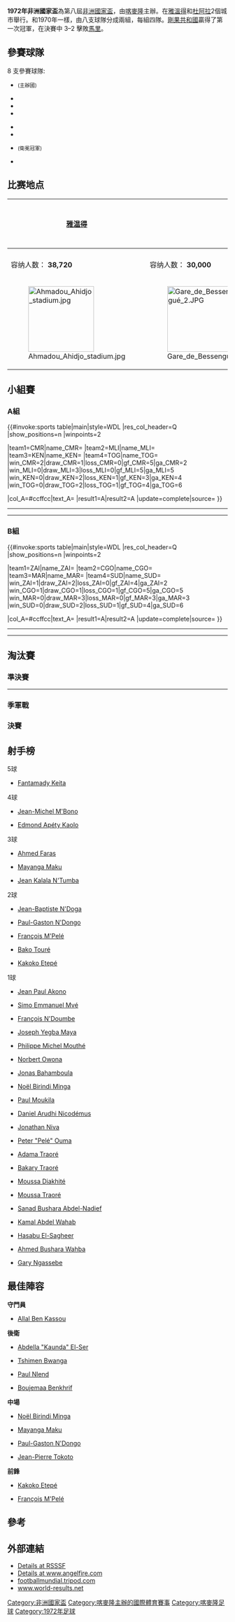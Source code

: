 {{Infobox 國際足球賽事賽季
| tourney_name     = 非洲國家盃
| year             = 1972年
| other_titles     = 1972 African Cup of Nations
| image            = 
| size             = 
| caption          = 
| edition          = 8
| country          = 喀麥隆
| defending_champ  = SUD
| defending_champ-flagvar = 1956
| dates            = 2月23日–3月5日
| num_teams        = 8 隊
| confederations   = 1
| venues           = 2
| cities           = 2
| champion         = CGO
| champion-flagvar = 1970
| champion-name    = 剛果共和國
| count            = 1
| second           = MLI
| third            = CMR
| fourth           = ZAI
| matches          = 16
| goals            = 53
| attendance       = 
| top_scorer       = {{flagicon|MLI}} [[Fantamady_Keita|Fantamady Keita]]<small>（5 球）</small>
| player           = {{flagicon|CGO|1970}} [[François_M'Pelé|François M'Pelé]]
| prevseason       = [[1970年非洲國家盃|1970]]
| nextseason       = [[1974年非洲國家盃|1974]]
}}

'''1972年非洲國家盃'''為第八屆[[非洲國家盃|非洲國家盃]]，由[[喀麥隆|喀麥隆]]主辦。在[[雅溫得|雅溫得]]和[[杜阿拉|杜阿拉]]2個城市舉行。和1970年一樣，由八支球隊分成兩組，每組四隊。[[剛果共和國|剛果共和國]]贏得了第一次冠軍，在決賽中 3–2 擊敗[[馬里|馬里]]。

== 參賽球隊 ==
8 支參賽球隊:
{{col-begin}}
{{col-2}}
* {{fb|CMR|1961}} <small>(主辦國)</small>
* {{fb|CGO|1970|name=剛果共和國}}
* {{fb|KEN}}
* {{fb|MLI}}
{{col-2}}
* {{fb|MAR}}
* {{fb|TOG}}
* {{fb|SUD}} <small>(衛冕冠軍)</small>
* {{fb|ZAI}}
{{col-2}}
{{col-end}}

==比赛地点==

{| class="wikitable" style="text-align:center"
|-
! [[雅温得|雅温得]]
|rowspan="4"| 
{{Location map+|Cameroon|width=350|float=center|caption|places={{location map~ |Cameroon|lat=3.857777 |long=11.5180556 |label=[[雅温得|雅温得]]|position=right}}
{{location map~ |Cameroon|lat=4.05|long=9.683333 |label=[[杜阿拉|杜阿拉]]|position=right}}
}}
! [[杜阿拉|杜阿拉]]
|-
| {{link-en|Stade Ahmadou Ahidjo|Stade Omnisports|阿玛杜·阿希乔体育场}}
| {{link-en|统一体育场|Stade de la Réunification}}
|-
| 容纳人数： '''38,720'''
| 容纳人数： '''30,000'''
|-
| [[File:Ahmadou_Ahidjo_stadium.jpg|150px]]
| [[File:Gare_de_Bessengué_2.JPG|150px]]
|}

==小組賽==
===A組===
{{#invoke:sports table|main|style=WDL
|res_col_header=Q
|show_positions=n
|winpoints=2

|team1=CMR|name_CMR={{fb|CMR|1961}}
|team2=MLI|name_MLI={{fb|MLI}}
|team3=KEN|name_KEN={{fb|KEN}}
|team4=TOG|name_TOG={{fb|TOG}}
|win_CMR=2|draw_CMR=1|loss_CMR=0|gf_CMR=5|ga_CMR=2
|win_MLI=0|draw_MLI=3|loss_MLI=0|gf_MLI=5|ga_MLI=5
|win_KEN=0|draw_KEN=2|loss_KEN=1|gf_KEN=3|ga_KEN=4
|win_TOG=0|draw_TOG=2|loss_TOG=1|gf_TOG=4|ga_TOG=6

|col_A=#ccffcc|text_A=
|result1=A|result2=A
|update=complete|source=
}}

{{footballbox
| date = 1972年2月23日
| time = 
| team1 = {{fb-rt|CMR|1961}}
| score = 2–1
| team2 = {{fb|KEN}}
| goals1 = [[Jean-Baptiste_N'Doga|N'Doga]] {{goal|7}} <br> [[Paul-Gaston_N'Dongo|N'Dongo]] {{goal|20}}
| goals2 = [[Jonathan_Niva|Niva]] {{goal|44}}
| stadium = [[Stade_Ahmadou_Ahidjo|Stade Omnisports]], [[雅温得|雅温得]]
| attendance = 
| referee = [[Abdelkader_Ben_Jelloun|Abdelkader Ben Jelloun]] ([[Royal_Moroccan_Football_Federation|Morocco]])
| report = 
}}
{{footballbox
| date = 1972年2月24日
| time = 
| team1 = {{fb-rt|MLI}}
| score = 3–3
| team2 = {{fb|TOG}}
| goals1 = [[Bakary_Traoré|B Traoré]] {{goal|10}} <br> [[Fantamady_Keita|F. Keita]] {{goal|46}} <br> [[Bako_Touré|B. Touré]] {{goal|49}}
| goals2 = [[Edmond_Apéti_Kaolo|Kaolo]] {{goal|45|pen.|60}} <br> [[Covi_Adé|Adé]] {{goal|81}}    
| stadium = [[Stade_Ahmadou_Ahidjo|Stade Omnisports]], [[雅温得|雅温得]]
| attendance = 
| referee = Andre Bernard Ickias ([[Congolese_Football_Federation|Congo]])
| report = 
}}
----
{{footballbox
| date = 1972年2月26日
| time = 
| team1 = {{fb-rt|MLI}}
| score = 1–1
| team2 = {{fb|KEN}}
| goals1 = [[Fantamady_Keita|F. Keita]] {{goal|45}}
| goals2 = [[Daniel_Arudhi_Nicodémus|Nicodémus]] {{goal|60}}
| stadium = [[Stade_Ahmadou_Ahidjo|Stade Omnisports]], [[雅温得|雅温得]]
| attendance = 
| referee = [[Pierre_Mutombo|Pierre Mutombo]] ([[Congolese_Association_Football_Federation|Zaire]])
| report = 
}}
{{footballbox
| date = 1972年2月26日
| time = 
| team1 = {{fb-rt|CMR|1961}}
| score = 2–0
| team2 = {{fb|TOG}}
| goals1 = [[Joseph_Yegba_Maya|Maya]] {{goal|64}} <br> [[Simo_Emmanuel_Mvé|Mvé]] {{goal|79}}
| goals2 =
| stadium = [[Stade_Ahmadou_Ahidjo|Stade Omnisports]], [[雅温得|雅温得]]
| attendance = 
| referee = Babikr Eissa ([[Sudan_Football_Association|Sudan]])
| report = 
}}
----
{{footballbox
| date = 1972年2月28日
| time = 
| team1 = {{fb-rt|TOG}}
| score = 1–1
| team2 = {{fb|KEN}}
| goals1 = [[Edmond_Apéti_Kaolo|Kaolo]] {{goal|60}}
| goals2 = [[Peter_Ouma|Pelé Ouma]] {{goal|30}}
| stadium = [[Stade_Ahmadou_Ahidjo|Stade Omnisports]], [[雅温得|雅温得]]
| attendance = 
| referee = [[Abdelkader_Aouissi|Abdelkader Aouissi]] ([[Algerian_Football_Federation|Algeria]])
| report = 
}}
{{footballbox
| date = 1972年2月28日
| time = 
| team1 = {{fb-rt|CMR|1961}}
| score = 1–1
| team2 = {{fb|MLI}}
| goals1 = [[François_N'Doumbé|N'Doumbé]] {{goal|67}}
| goals2 = [[Fantamady_Keita|F. Keita]] {{goal|43}}
| stadium = [[Stade_Ahmadou_Ahidjo|Stade Omnisports]], [[雅温得|雅温得]]
| attendance = 
| referee = Mostafa Kamel ([[Egyptian_Football_Association|Egypt]])
| report = 
}}

===B組===
{{#invoke:sports table|main|style=WDL
|res_col_header=Q
|show_positions=n
|winpoints=2

|team1=ZAI|name_ZAI={{fb|ZAI}}
|team2=CGO|name_CGO={{fb|CGO|1970}}
|team3=MAR|name_MAR={{fb|MAR}}
|team4=SUD|name_SUD={{fb|SUD}}
|win_ZAI=1|draw_ZAI=2|loss_ZAI=0|gf_ZAI=4|ga_ZAI=2
|win_CGO=1|draw_CGO=1|loss_CGO=1|gf_CGO=5|ga_CGO=5
|win_MAR=0|draw_MAR=3|loss_MAR=0|gf_MAR=3|ga_MAR=3
|win_SUD=0|draw_SUD=2|loss_SUD=1|gf_SUD=4|ga_SUD=6

|col_A=#ccffcc|text_A=
|result1=A|result2=A
|update=complete|source=
}}

{{footballbox
| date = 1972年2月25日
| time = 
| team1 = {{fb-rt|CGO|1970}}
| score = 1–1
| team2 = {{fb|MAR}}
| goals1 = [[Paul_Moukila|Moukila]] {{goal|45}}
| goals2 = [[Ahmed_Faras|Faras]] {{goal|34}}
| stadium = [[Stade_de_la_Réunification|Stade de la Réunification]], [[杜阿拉|杜阿拉]]
| attendance = 
| referee = [[Alfred_Olimba|Alfred Olimba]] ([[Football_Kenya_Federation|Kenya]])
| report = 
}}
{{footballbox
| date = 1972年2月25日
| time = 
| team1 = {{fb-rt|ZAI}}
| score = 1–1
| team2 = {{fb|SUD}}
| goals1 = [[Mayanga_Maku|Mayanga]] {{goal|53}}
| goals2 = [[Hasab_El-Rasoul_Omar|Hasabu El-Sagheer]] {{goal|55}}
| stadium = [[Stade_de_la_Réunification|Stade de la Réunification]], [[杜阿拉|杜阿拉]]
| attendance = 
| referee = [[Sané_Mady_Diallo|Sané Mady Diallo]] ([[Malian_Football_Federation|Mali]])
| report = 
}}
----
{{footballbox
| date = 1972年2月27日
| time = 
| team1 = {{fb-rt|MAR}}
| score = 1–1
| team2 = {{fb|SUD}}
| goals1 = [[Ahmed_Faras|Faras]] {{goal|32}}
| goals2 = [[Sanad_Bushara_Abdel-Nadief|Bushara Abdel-Nadief]] {{goal|49}}
| stadium = [[Stade_de_la_Réunification|Stade de la Réunification]], [[杜阿拉|杜阿拉]]
| attendance = 
| referee = [[Michael_Wacka|Michael Wacka]] ([[Cameroonian_Football_Federation|Cameroon]])
| report = 
}}
{{footballbox
| date = 1972年2月27日
| time = 
| team1 = {{fb-rt|ZAI}}
| score = 2–0
| team2 = {{fb|CGO|1970}}
| goals1 = [[Jean_Kalala_N'Tumba|N'Tumba]] {{goal|16||59}}
| goals2 =
| stadium = [[Stade_de_la_Réunification|Stade de la Réunification]], [[杜阿拉|杜阿拉]]
| attendance = 
| referee = [[Théodore_Laclé|Théodore Laclé]] ([[Togolese_Football_Federation|Togo]])
| report = 
}}
----
{{footballbox
| date = 1972年2月29日
| time = 
| team1 = {{fb-rt|MAR}}
| score = 1–1
| team2 = {{fb|ZAI}}
| goals1 = [[Ahmed_Faras|Faras]] {{goal|36}}
| goals2 = [[Mayanga_Maku|Mayanga]] {{goal|3}}
| stadium = [[Stade_de_la_Réunification|Stade de la Réunification]], [[杜阿拉|杜阿拉]]
| attendance = 
| referee = [[Robert_Foiret|Robert Foiret]] ([[Mauritius_Football_Association|Mauritius]])
| report = 
}}
{{footballbox
| date = 1972年2月29日
| time = 
| team1 = {{fb-rt|CGO|1970}}
| score = 4–2
| team2 = {{fb|SUD}}
| goals1 = [[Jean-Michel_M'Bono|M'Bono]] {{goal|8||55}} <br> [[François_M'Pelé|M'Pelé]] {{goal|32}} <br> [[Jonas_Bahamboula|Bahamboula]] {{goal|46}}
| goals2 = [[Kamal_Abdel_Wahab|Abdel Wahab]] {{goal|37}} <br> [[Ahmed_Bushara_Wahba|Bushara Wahba]] {{goal|44}}
| stadium = [[Stade_de_la_Réunification|Stade de la Réunification]], [[杜阿拉|杜阿拉]]
| attendance = 
| referee = [[George_Lamptey|George Lamptey]] ([[Ghana_Football_Association|Ghana]])
| report = 
}}

==淘汰賽==
{{Round4-with third
<!--Date-Place|Team 1|Score 1|Team 2|Score 2-->
<!--semi-finals-->
| 3月2日  – [[雅温得|雅温得]] | {{fb|CMR|1961}} | 0 | {{fb|CGO|1970}} | 1
| 3月2日  – [[杜阿拉|杜阿拉]] | {{fb|ZAI}} | 3 | {{fb|MLI}} ([[加時賽|a.e.t.]]) | 4
<!--final-->
| 3月4日  – [[雅温得|雅温得]] | {{fb|CGO|1970}} | 3 | {{fb|MLI}} | 2
<!--third place-->
| 3月5日  – [[雅温得|雅温得]] | {{fb|CMR|1961}} | 5 | {{fb|ZAI}} | 2
}}

===準決賽===
{{footballbox
| date = 1972年3月2日
| time = 
| team1 = {{fb-rt|CMR|1961}}
| score = 0–1
| team2 = {{fb|CGO|1970}}
| goals1 =
| goals2 = [[Noël_Birindi_Minga|Minga]] {{goal|31}}
| stadium = [[Stade_Ahmadou_Ahidjo|Stade Omnisports]], [[雅温得|雅温得]]
| attendance = 
| referee = Mostafa Kamel ([[Egyptian_Football_Association|Egypt]])
| report = 
}}
----
{{footballbox
| date = 1972年3月2日
| time = 
| team1 = {{fb-rt|ZAI}}
| score = 3–4
| aet = yes
| team2 = {{fb|MLI}}
| goals1 = [[Jean_Kalala_N'Tumba|N'Tumba]] {{goal|6}} <br> [[Kakoko_Etepé|Etepé]] {{goal|61}} <br> [[Gary_Ngassebe|Ngassebe]] {{goal|78}}
| goals2 = [[Adama_Traoré_(former_Malian_footballer)|A. Traoré]] {{goal|17}} <br> [[Bako_Touré|B. Touré]] {{goal|68}} <br> [[Fantamady_Keita|F. Keita]] {{goal|48||92}}
| stadium = [[Stade_de_la_Réunification|Stade de la Réunification]], [[杜阿拉|杜阿拉]]
| attendance = 
| referee = [[George_Lamptey|George Lamptey]] ([[Ghana_Football_Association|Ghana]])
| report = 
}}

===季軍戰===
{{footballbox
| date = 1972年3月4日
| time = 
| team1 = {{fb-rt|CMR|1961}}
| score = 5–2
| team2 = {{fb|ZAI}}
| goals1 = [[Jean-Paul_Akono|Akono]] {{goal|4|pen.}} <br> [[Paul-Gaston_N'Dongo|N'Dongo]] {{goal|31}} <br> [[Norbert_Owona|Owona]] {{goal|32}} <br> [[Philippe_Michel_Mouthé|Mouthé]] {{goal|34}} <br> [[Jean-Baptiste_N'Doga|N'Doga]] {{goal|42}}
| goals2 = [[Kakoko_Etepé|Etepé]] {{goal|13}} <br> [[Mayanga_Maku|Mayanga]] {{goal|17}}
| stadium = [[Stade_Ahmadou_Ahidjo|Stade Omnisports]], [[雅温得|雅温得]]
| attendance = 
| referee = [[George_Lamptey|George Lamptey]] ([[Ghana_Football_Association|Ghana]])
| report = 
}}

===決賽===
{{footballbox
| date = 1972年3月5日
| time = 
| team1 = {{fb-rt|CGO|1970}}
| score = 3–2
| team2 = {{fb|MLI}}
| goals1 = [[Jean-Michel_M'Bono|M'Bono]] {{goal|57||59}} <br> [[François_M'Pelé|M'Pelé]] {{goal|63}}
| goals2 = [[Moussa_Diakhité|Diakhité]] {{goal|42}} <br> [[Moussa_Traoré_(footballer_born_1952)|M. Traoré]] {{goal|75}}
| stadium = [[Stade_Ahmadou_Ahidjo|Stade Omnisports]], [[雅温得|雅温得]]
| attendance = 40,000
| referee = [[Abdelkader_Aouissi|Abdelkader Aouissi]] ([[Algerian_Football_Federation|Algeria]])
| report = 
}}

==射手榜==
;5球
* {{flagicon|Mali}} [[Fantamady_Keita|Fantamady Keita]]

;4球
{{col-start}}
{{col-3}}
* {{flagicon|CGO|1970}} [[Jean-Michel_M'Bono|Jean-Michel M'Bono]]
{{col-3}}
* {{flagicon|Togo}} [[Edmond_Apéty_Kaolo|Edmond Apéty Kaolo]]
{{col-3}}
{{col-end}}

;3球
{{col-start}}
{{col-3}}
* {{flagicon|Morocco}} [[Ahmed_Faras|Ahmed Faras]]
{{col-3}}
* {{flagicon|Zaire}} [[Mayanga_Maku|Mayanga Maku]]
{{col-3}}
* {{flagicon|Zaire}} [[Jean_Kalala_N'Tumba|Jean Kalala N'Tumba]]
{{col-end}}

;2球
{{col-start}}
{{col-3}}
* {{flagicon|Cameroon|1961-1975}} [[Jean-Baptiste_N'Doga|Jean-Baptiste N'Doga]]
* {{flagicon|Cameroon|1961-1975}} [[Paul-Gaston_N'Dongo|Paul-Gaston N'Dongo]]
{{col-3}}
* {{flagicon|Congo|1970}} [[François_M'Pelé|François M'Pelé]]
* {{flagicon|Mali}} [[Bako_Touré|Bako Touré]]
{{col-3}}
* {{flagicon|Zaire}} [[Kakoko_Etepé|Kakoko Etepé]]
{{col-end}}

;1球
{{col-start}}
{{col-3}}
* {{flagicon|Cameroon|1961-1975}} [[Jean_Paul_Akono|Jean Paul Akono]]
* {{flagicon|Cameroon|1961-1975}} [[Simo_Emmanuel_Mvé|Simo Emmanuel Mvé]]
* {{flagicon|Cameroon|1961-1975}} [[François_N'Doumbe|François N'Doumbe]]
* {{flagicon|Cameroon|1961-1975}} [[Joseph_Yegba_Maya|Joseph Yegba Maya]]
* {{flagicon|Cameroon|1961-1975}} [[Philippe_Michel_Mouthé|Philippe Michel Mouthé]]
* {{flagicon|Cameroon|1961-1975}} [[Norbert_Owona|Norbert Owona]]
* {{flagicon|CGO|1970}} [[Jonas_Bahamboula|Jonas Bahamboula]]
{{col-3}}
* {{flagicon|CGO|1970}} [[Noël_Birindi_Minga|Noël Birindi Minga]]
* {{flagicon|CGO|1970}} [[Paul_Moukila|Paul Moukila]]
* {{flagicon|Kenya}} [[Daniel_Arudhi_Nicodémus|Daniel Arudhi Nicodémus]]
* {{flagicon|Kenya}} [[Jonathan_Niva|Jonathan Niva]]
* {{flagicon|Kenya}} [[Peter_Ouma|Peter "Pelé" Ouma]]
* {{flagicon|Mali}} [[Adama_Traoré_(former_Malian_footballer)|Adama Traoré]]
* {{flagicon|Mali}} [[Bakary_Traoré|Bakary Traoré]]
{{col-3}}
* {{flagicon|Mali}} [[Moussa_Diakhité|Moussa Diakhité]]
* {{flagicon|Mali}} [[Moussa_Traoré_(footballer_born_1952)|Moussa Traoré]]
* {{flagicon|Sudan}} [[Sanad_Bushara_Abdel-Nadief|Sanad Bushara Abdel-Nadief]]
* {{flagicon|Sudan}} [[Kamal_Abdel_Wahab|Kamal Abdel Wahab]]
* {{flagicon|Sudan}} [[Hasab_El-Rasoul_Omar|Hasabu El-Sagheer]]
* {{flagicon|Sudan}} [[Ahmed_Bushara_Wahba|Ahmed Bushara Wahba]]
* {{flagicon|Zaire}} [[Gary_Ngassebe|Gary Ngassebe]]
{{col-end}}

==最佳陣容==
'''守門員'''
* {{flagicon|Morocco}} [[Allal_Ben_Kassou|Allal Ben Kassou]]

'''後衛'''
* {{flagicon|Sudan}} [[Abdella_El-Ser|Abdella "Kaunda" El-Ser]]
* {{flagicon|Zaire}} [[Tshimen_Bwanga|Tshimen Bwanga]]
* {{flagicon|Cameroon|1961-1975}} [[Paul_Nlend|Paul Nlend]]
* {{flagicon|Morocco}} [[Boujemaa_Benkhrif|Boujemaa Benkhrif]]

'''中場'''
* {{flagicon|CGO|1970}} [[Noël_Birindi_Minga|Noël Birindi Minga]]
* {{flagicon|Zaire}} [[Mayanga_Maku|Mayanga Maku]]
* {{flagicon|Cameroon|1961-1975}} [[Paul-Gaston_N'Dongo|Paul-Gaston N'Dongo]]
* {{flagicon|Cameroon|1961-1975}} [[Jean-Pierre_Tokoto|Jean-Pierre Tokoto]]
'''前鋒'''
* {{flagicon|Zaire}} [[Kakoko_Etepé|Kakoko Etepé]]
* {{flagicon|CGO|1970}} [[François_M'Pelé|François M'Pelé]]


==參考==
{{Reflist}}


==外部連結==
* [http://www.rsssf.com/tables/72a.html Details at RSSSF]{{Wayback|url=http://www.rsssf.com/tables/72a.html |date=20170622110715 }}
* [http://www.angelfire.com/ak/EgyptianSports/AfricanCup72.html Details at www.angelfire.com]{{Wayback|url=http://www.angelfire.com/ak/EgyptianSports/AfricanCup72.html |date=20111203020844 }}
* [http://footballmundial.tripod.com/caf/caf_1972_74.htm#1972 footballmundial.tripod.com]{{Wayback|url=http://footballmundial.tripod.com/caf/caf_1972_74.htm#1972 |date=20160310105759 }}
* [https://web.archive.org/web/20071012154545/http://www.world-results.net/football/anc/anc1972.html www.world-results.net]


{{非洲國家盃}}


{{DEFAULTSORT:1972 African Cup Of Nations}}
[[Category:非洲國家盃|Category:非洲國家盃]]
[[Category:喀麥隆主辦的國際體育賽事|Category:喀麥隆主辦的國際體育賽事]]
[[Category:喀麥隆足球|Category:喀麥隆足球]]
[[Category:1972年足球|Category:1972年足球]]